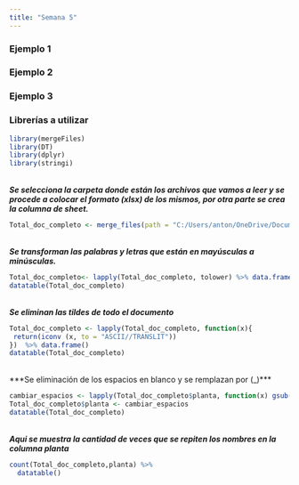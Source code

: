 ```yaml
---
title: "Semana 5"
---
```


### Ejemplo 1

### Ejemplo 2

### Ejemplo 3


### Librerías a utilizar

```r
library(mergeFiles)
library(DT)
library(dplyr)
library(stringi)
```

<br> ***Se selecciona la carpeta donde están los archivos que vamos a leer y se procede a colocar el formato (xlsx) de los mismos, por otra parte se crea la columna de sheet.***

```r
Total_doc_completo <- merge_files(path = "C:/Users/anton/OneDrive/Documentos/Ejemplos_R/Archivo_doc_completo",extension = "xlsx", tag = "relative", tag_sheet = "show")
```

<br> ***Se transforman las palabras y letras que están en mayúsculas a minúsculas.***

```r
Total_doc_completo<- lapply(Total_doc_completo, tolower) %>% data.frame()
datatable(Total_doc_completo)
```

<br> ***Se eliminan las tildes de todo el documento***

```r
Total_doc_completo <- lapply(Total_doc_completo, function(x){
 return(iconv (x, to = "ASCII//TRANSLIT"))
})  %>% data.frame()
datatable(Total_doc_completo)
```

<br> ***Se eliminación de los espacios en blanco y se remplazan por (_)***

```r
cambiar_espacios <- lapply(Total_doc_completo$planta, function(x) gsub("\\s+", "_", x))
Total_doc_completo$planta <- cambiar_espacios
datatable(Total_doc_completo)
```

<br> ***Aqui se muestra la cantidad de veces que se repiten los nombres en la columna planta***

```r
count(Total_doc_completo,planta) %>%
  datatable()
```
